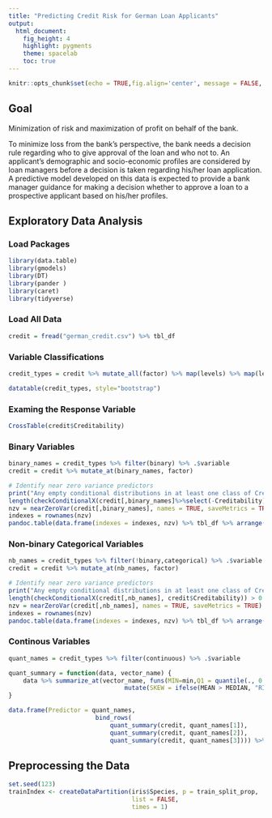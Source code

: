 ```yaml
---
title: "Predicting Credit Risk for German Loan Applicants"
output: 
  html_document: 
    fig_height: 4
    highlight: pygments
    theme: spacelab
    toc: true
---
```


```r
knitr::opts_chunk$set(echo = TRUE,fig.align='center', message = FALSE, warning=FALSE)
```

## Goal

Minimization of risk and maximization of profit on behalf of the bank.

To minimize loss from the bank’s perspective, the bank needs a decision rule regarding who to give approval of the loan and who not to. An applicant’s demographic and socio-economic profiles are considered by loan managers before a decision is taken regarding his/her loan application. A predictive model developed on this data is expected to provide a bank manager guidance for making a decision whether to approve a loan to a prospective applicant based on his/her profiles.

## Exploratory Data Analysis

### Load Packages

```r
library(data.table)
library(gmodels)
library(DT)
library(pander )
library(caret)
library(tidyverse)
```


### Load All Data

```r
credit = fread("german_credit.csv") %>% tbl_df
```


### Variable Classifications

```r
credit_types = credit %>% mutate_all(factor) %>% map(levels) %>% map(length) %>% tbl_df %>% gather(variable, n_unique) %>% arrange(n_unique) %>% mutate(binary = n_unique==2, categorical = n_unique <=10, continuous = n_unique > 10)

datatable(credit_types, style="bootstrap")
```

### Examing the Response Variable

```r
CrossTable(credit$Creditability)
```

### Binary Variables
```r
binary_names = credit_types %>% filter(binary) %>% .$variable
credit = credit %>% mutate_at(binary_names, factor)
```

```r
# Identify near zero variance predictors
print("Any empty conditional distributions in at least one class of Creditability?")
length(checkConditionalX(credit[,binary_names]%>%select(-Creditability), credit$Creditability)) > 0
nzv = nearZeroVar(credit[,binary_names], names = TRUE, saveMetrics = TRUE) %>% select(-percentUnique)
indexes = rownames(nzv)
pandoc.table(data.frame(indexes = indexes, nzv) %>% tbl_df %>% arrange(desc(freqRatio)))
```

### Non-binary Categorical Variables
```r
nb_names = credit_types %>% filter(!binary,categorical) %>% .$variable
credit = credit %>% mutate_at(nb_names, factor)
```


```r
# Identify near zero variance predictors
print("Any empty conditional distributions in at least one class of Creditability?")
length(checkConditionalX(credit[,nb_names], credit$Creditability)) > 0
nzv = nearZeroVar(credit[,nb_names], names = TRUE, saveMetrics = TRUE) %>% select(-percentUnique)
indexes = rownames(nzv)
pandoc.table(data.frame(indexes = indexes, nzv) %>% tbl_df %>% arrange(desc(freqRatio)))
```



### Continous Variables

```r
quant_names = credit_types %>% filter(continuous) %>% .$variable

quant_summary = function(data, vector_name) {
    data %>% summarize_at(vector_name, funs(MIN=min,Q1 = quantile(., 0.25), MEAN = mean, MEDIAN = median,Q3 = quantile(., 0.75), MAX=max,IQR = IQR, STDEV = sd)) %>%
                                mutate(SKEW = ifelse(MEAN > MEDIAN, "RIGHT", "LEFT"))
}

data.frame(Predictor = quant_names,
                        bind_rows(
                            quant_summary(credit, quant_names[1]),
                            quant_summary(credit, quant_names[2]),
                            quant_summary(credit, quant_names[3]))) %>% pandoc.table(split.tables=Inf)
```


## Preprocessing the Data

```r
set.seed(123)
trainIndex <- createDataPartition(iris$Species, p = train_split_prop, 
                                  list = FALSE, 
                                  times = 1)

```

